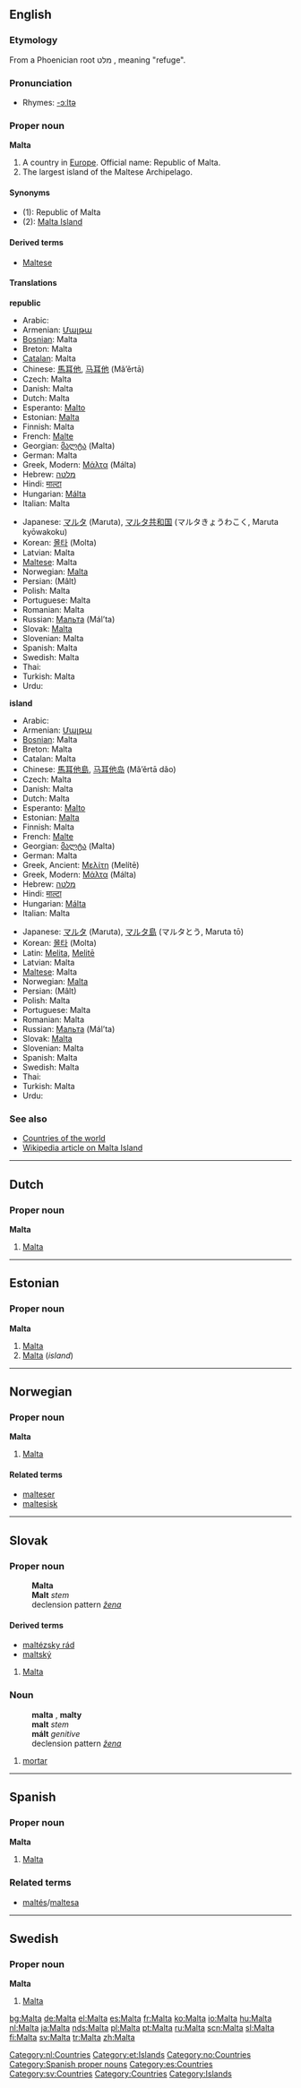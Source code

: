 ==English==
{{wikipedia}}
===Etymology===
From a Phoenician root מלט {{Unicode|(mlṭ)}}, meaning "refuge".
<!-- don't link this word, it is not in its native script -->

===Pronunciation===
*Rhymes: [[Rhymes:English:-ɔːltə|-ɔːltə]]

===Proper noun===
'''Malta'''

#A country in [[Europe]]. Official name: Republic of Malta.
#The largest island of the Maltese Archipelago.

====Synonyms====
*(1): Republic of Malta
*(2): [[Malta Island]]

====Derived terms====
*[[Maltese]]

====Translations====
'''republic'''
{{top}}
*Arabic: {{ARchar|[[مالطا]]}} {{Unicode|(Málʈa)}} {{f}}
*Armenian: [[Մալթա]] {{Unicode|(Malṭa)}}
*[[Bosnian]]: Malta {{f}}
*Breton: Malta
*[[Catalan]]: Malta
*Chinese: [[馬耳他]], [[马耳他]] (Mǎ’ěrtā)
*Czech: Malta {{f}}
*Danish: Malta
*Dutch: Malta
*Esperanto: [[Malto]]
*Estonian: [[#Estonian|Malta]]
*Finnish: Malta
*French: [[Malte]]
*Georgian: [[მალტა]] (Malta)
*German: Malta
*Greek, Modern: [[Μάλτα]] (Málta) {{f}}
*Hebrew: [[מלטה]] {{Unicode|(Malṭa)}}
*Hindi: [[माल्टा]] {{Unicode|(Mālṭā)}}
*Hungarian: [[Málta]]
*Italian: Malta {{f}}
{{mid}}
*Japanese: [[マルタ]] (Maruta), [[マルタ共和国]] (マルタきょうわこく, Maruta kyōwakoku)
*Korean: [[몰타]] (Molta)
*Latvian: Malta {{f}}
*[[Maltese]]: Malta
*Norwegian: [[#Norwegian|Malta]]
*Persian: {{FAchar|[[مالت]]}} (Mâlt)
*Polish: Malta {{f}}
*Portuguese: Malta {{f}}
*Romanian: Malta {{f}}
*Russian: [[Мальта]] (Mál’ta)
*Slovak: [[Malta#Slovak|Malta]] {{f}}
*Slovenian: Malta {{f}}
*Spanish: Malta {{f}}
*Swedish: Malta
*Thai: {{THchar|[[มอลตา]]}} {{Unicode|(Mɔ̄ntā)}}
*Turkish: Malta
*Urdu: {{FAchar|[[مالٹا]]}} {{Unicode|(Mâlṫa)}}
{{bottom}}

'''island'''
{{top}}
*Arabic: {{ARchar|[[مالطة]]}} {{Unicode|(Málʈa)}} {{f}}
*Armenian: [[Մալթա]] {{Unicode|(Malṭa)}}
*[[Bosnian]]: Malta {{f}}
*Breton: Malta
*Catalan: Malta
*Chinese: [[馬耳他島]], [[马耳他岛]] (Mǎ’ěrtā dǎo)
*Czech: Malta {{f}}
*Danish: Malta
*Dutch: Malta
*Esperanto: [[#Estonian|Malto]]
*Estonian: [[Malta]]
*Finnish: Malta
*French: [[Malte]]
*Georgian: [[მალტა]] (Malta)
*German: Malta
*Greek, Ancient: [[Μελίτη]] (Melítē) {{f}}
*Greek, Modern: [[Μάλτα]] (Málta) {{f}}
*Hebrew: [[מלטה]] {{Unicode|(Malṭa)}}
*Hindi: [[माल्टा]] {{Unicode|(Mālṭā)}}
*Hungarian: [[Málta]]
*Italian: Malta {{f}}
{{mid}}
*Japanese: [[マルタ]] (Maruta), [[マルタ島]] (マルタとう, Maruta tō)
*Korean: [[몰타]] (Molta)
*Latin: [[Melita]], [[Melite|Melitē]] {{f}}
*Latvian: Malta {{f}}
*[[Maltese]]: Malta
*Norwegian: [[#Norwegian|Malta]]
*Persian: {{FAchar|[[مالت]]}} (Mâlt)
*Polish: Malta {{f}}
*Portuguese: Malta {{f}}
*Romanian: Malta {{f}}
*Russian: [[Мальта]] (Mál’ta)
*Slovak: [[Malta#Slovak|Malta]] {{f}}
*Slovenian: Malta {{f}}
*Spanish: Malta {{f}}
*Swedish: Malta
*Thai: {{THchar|[[มอลตา]]}} {{Unicode|(Mɔ̄ntā)}}
*Turkish: Malta
*Urdu: {{FAchar|[[مالٹا]]}} {{Unicode|(Mâlṫa)}}
{{bottom}}

===See also===
*[[Countries of the world]]
*[[w:Malta Island|Wikipedia article on Malta Island]]

----
==Dutch==
===Proper noun===
'''Malta''' {{n}}
#[[#English|Malta]]

[[Category:nl:Countries]]

----
==Estonian==
{{Wikipedia|lang=et}}
===Proper noun===
'''Malta'''
#[[#English|Malta]] {{et-country}}
#[[#English|Malta]] (''island'')

[[Category:et:Islands]]

----
==Norwegian==
===Proper noun===
[[Category:no:Countries]]
'''Malta'''
#[[#English|Malta]]
====Related terms====
*[[malteser]]
*[[maltesisk]]


----
==Slovak==
===Proper noun===
:'''Malta''' {{f}}
:'''Malt''' ''stem''
:declension pattern ''[[Appendix:Slovak declension pattern žena|žena]]''
====Derived terms====
*[[maltézsky rád]]
*[[maltský]]

# [[Malta#English|Malta]]

===Noun===
:'''malta''' {{f}}, '''malty''' {{p}}
:'''malt''' ''stem''
:'''mált''' ''genitive'' {{p}}
:declension pattern ''[[Appendix:Slovak declension pattern žena|žena]]''

# [[mortar]]


----

==Spanish==

===Proper noun===
'''Malta''' {{f}}

# [[#English|Malta]]

===Related terms===
*[[maltés]]/[[maltesa]]

[[Category:Spanish proper nouns]]
[[Category:es:Countries]]

----

==Swedish==
===Proper noun===
'''Malta'''

# [[#English|Malta]]

[[Category:sv:Countries]]

[[Category:Countries]]
[[Category:Islands]]

[[bg:Malta]]
[[de:Malta]]
[[el:Malta]]
[[es:Malta]]
[[fr:Malta]]
[[ko:Malta]]
[[io:Malta]]
[[hu:Malta]]
[[nl:Malta]]
[[ja:Malta]]
[[nds:Malta]]
[[pl:Malta]]
[[pt:Malta]]
[[ru:Malta]]
[[scn:Malta]]
[[sl:Malta]]
[[fi:Malta]]
[[sv:Malta]]
[[tr:Malta]]
[[zh:Malta]]